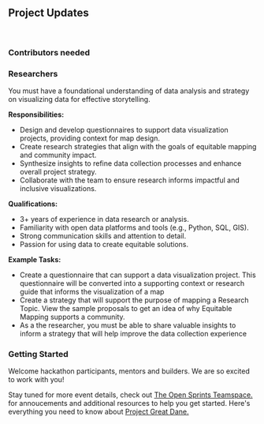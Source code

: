 ## Project Updates

<br />

### Contributors needed

### **Researchers**

You must have a foundational understanding of data analysis and strategy on visualizing data for effective storytelling.

**Responsibilities:**

- Design and develop questionnaires to support data visualization projects, providing context for map design.
- Create research strategies that align with the goals of equitable mapping and community impact.
- Synthesize insights to refine data collection processes and enhance overall project strategy.
- Collaborate with the team to ensure research informs impactful and inclusive visualizations.

**Qualifications:**

- 3+ years of experience in data research or analysis.
- Familiarity with open data platforms and tools (e.g., Python, SQL, GIS).
- Strong communication skills and attention to detail.
- Passion for using data to create equitable solutions.

**Example Tasks:**

- Create a questionnaire that can support a data visualization project. This questionnaire will be converted into a supporting context or research guide that informs the visualization of a map
- Create a strategy that will support the purpose of mapping a Research Topic. View the sample proposals to get an idea of why Equitable Mapping supports a community.
- As a the researcher, you must be able to share valuable insights to inform a strategy that will help improve the data collection experience

### Getting Started

Welcome hackathon participants, mentors and builders. We are so excited to work with you!

Stay tuned for more event details, check out [The Open Sprints Teamspace.](https://www.notion.so/femmecubator/The-Open-Sprints-Project-19c317fed74381acb536e0975ea82f30) for annoucements and additional resources to help you get started.
Here's everything you need to know about [Project Great Dane.](https://www.notion.so/femmecubator/Project-Great-Dane-Designing-Equitable-Maps-19c317fed74381a9aa25c171a111359f)

<br />
